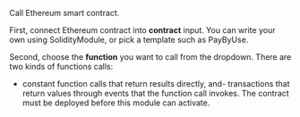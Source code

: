 Call Ethereum smart contract.  

First, connect Ethereum contract into **contract** input. You can write your own using SolidityModule, or pick a template such as PayByUse.  

Second, choose the **function** you want to call from the dropdown. There are two kinds of functions calls:  


- constant function calls that return results directly, and- transactions that return values through events that the function call invokes.
The contract must be deployed before this module can activate.